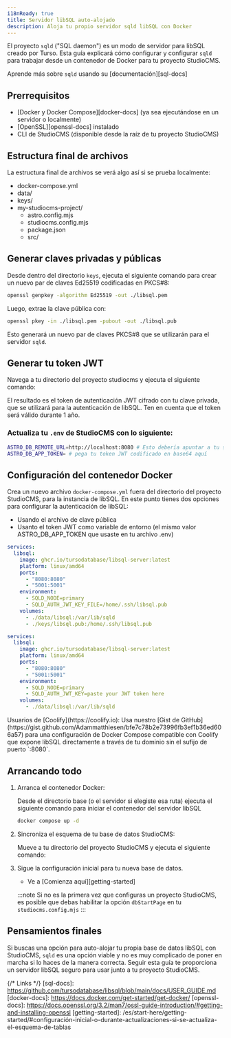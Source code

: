 ```yaml
---
i18nReady: true
title: Servidor libSQL auto-alojado
description: Aloja tu propio servidor sqld libSQL con Docker
---
```



El proyecto `sqld` ("SQL daemon") es un modo de servidor para libSQL creado por Turso. Esta guía explicará cómo configurar y configurar `sqld` para trabajar desde un contenedor de Docker para tu proyecto StudioCMS.

<ReadMore>Aprende más sobre `sqld` usando su [documentación][sql-docs]</ReadMore>

## Prerrequisitos

- [Docker y Docker Compose][docker-docs] (ya sea ejecutándose en un servidor o localmente)
- [OpenSSL][openssl-docs] instalado
- CLI de StudioCMS (disponible desde la raíz de tu proyecto StudioCMS)

## Estructura final de archivos

La estructura final de archivos se verá algo así si se prueba localmente:

<FileTree>

- docker-compose.yml
- data/
- keys/
- my-studiocms-project/
  - astro.config.mjs
  - studiocms.config.mjs
  - package.json
  - src/

</FileTree>

## Generar claves privadas y públicas

Desde dentro del directorio `keys`, ejecuta el siguiente comando para crear un nuevo par de claves Ed25519 codificadas en PKCS#8: 
```bash  
openssl genpkey -algorithm Ed25519 -out ./libsql.pem  
```  
  
Luego, extrae la clave pública con:  

```bash
openssl pkey -in ./libsql.pem -pubout -out ./libsql.pub
```

Esto generará un nuevo par de claves PKCS#8 que se utilizarán para el servidor `sqld`.

## Generar tu token JWT

Navega a tu directorio del proyecto studiocms y ejecuta el siguiente comando:

<PackageManagers pkg='studiocms' type='run' args='crypto gen-jwt "../keys/libsql.pem" -c "iss=admin" -e 31556926' />

El resultado es el token de autenticación JWT cifrado con tu clave privada, que se utilizará para la autenticación de libSQL. Ten en cuenta que el token será válido durante 1 año.

### Actualiza tu `.env` de StudioCMS con lo siguiente:

```sh
ASTRO_DB_REMOTE_URL=http://localhost:8080 # Esto debería apuntar a tu servidor docker/sistema local
ASTRO_DB_APP_TOKEN= # pega tu token JWT codificado en base64 aquí
```

## Configuración del contenedor Docker

Crea un nuevo archivo `docker-compose.yml` fuera del directorio del proyecto StudioCMS, para la instancia de libSQL. En este punto tienes dos opciones para configurar la autenticación de libSQL:

- Usando el archivo de clave pública
- Usanto el token JWT como variable de entorno (el mismo valor ASTRO_DB_APP_TOKEN que usaste en tu archivo .env)

<Tabs>

<TabItem label="Archivo de clave pública">

```yml
services:
  libsql:
    image: ghcr.io/tursodatabase/libsql-server:latest
    platform: linux/amd64
    ports:
      - "8080:8080"
      - "5001:5001"
    environment:
      - SQLD_NODE=primary
      - SQLD_AUTH_JWT_KEY_FILE=/home/.ssh/libsql.pub
    volumes:
      - ./data/libsql:/var/lib/sqld
      - ./keys/libsql.pub:/home/.ssh/libsql.pub
```

</TabItem>

<TabItem label="Token JWT">

```yml
services:
  libsql:
    image: ghcr.io/tursodatabase/libsql-server:latest
    platform: linux/amd64
    ports:
      - "8080:8080"
      - "5001:5001"
    environment:
      - SQLD_NODE=primary
      - SQLD_AUTH_JWT_KEY=paste your JWT token here
    volumes:
      - ./data/libsql:/var/lib/sqld
```

</TabItem>

</Tabs>

<Aside type="note" title="¿Desplegando en Coolify?">
Usuarios de [Coolify](https://coolify.io): Usa nuestro [Gist de GitHub](https://gist.github.com/Adammatthiesen/bfe7c78b2e73996fb3ef1b36ed606a57) para una configuración de Docker Compose compatible con Coolify que expone libSQL directamente a través de tu dominio sin el sufijo de puerto `:8080`.
</Aside>

## Arrancando todo

<Steps>

1. Arranca el contenedor Docker:

   Desde el directorio base (o el servidor si elegiste esa ruta) ejecuta el siguiente comando para iniciar el contenedor del servidor libSQL

   ```sh
   docker compose up -d
   ```

2. Sincroniza el esquema de tu base de datos StudioCMS:

   Mueve a tu directorio del proyecto StudioCMS y ejecuta el siguiente comando:

   <PackageManagers type="exec" args="astro db push --remote" />

3. Sigue la configuración inicial para tu nueva base de datos.

   - Ve a [Comienza aquí][getting-started]
   
   :::note
   Si no es la primera vez que configuras un proyecto StudioCMS, es posible que debas habilitar la opción `dbStartPage` en tu `studiocms.config.mjs`
   :::

</Steps>

## Pensamientos finales

Si buscas una opción para auto-alojar tu propia base de datos libSQL con StudioCMS, `sqld` es una opción viable y no es muy complicado de poner en marcha si lo haces de la manera correcta. Seguir esta guía te proporciona un servidor libSQL seguro para usar junto a tu proyecto StudioCMS.


{/* Links */}
[sql-docs]: https://github.com/tursodatabase/libsql/blob/main/docs/USER_GUIDE.md
[docker-docs]: https://docs.docker.com/get-started/get-docker/
[openssl-docs]: https://docs.openssl.org/3.2/man7/ossl-guide-introduction/#getting-and-installing-openssl
[getting-started]: /es/start-here/getting-started/#configuración-inicial-o-durante-actualizaciones-si-se-actualiza-el-esquema-de-tablas